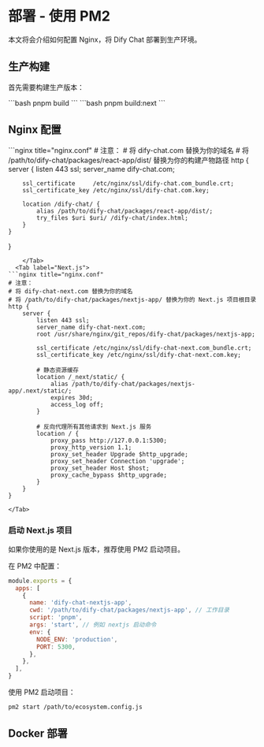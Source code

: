 
# 部署 - 使用 PM2

本文将会介绍如何配置 Nginx，将 Dify Chat 部署到生产环境。

## 生产构建

首先需要构建生产版本：

<Tabs>
  <Tab label="React SPA">
```bash
pnpm build
```
	</Tab>
  <Tab label="Next.js">
```bash
pnpm build:next
```
	</Tab>
</Tabs>

## Nginx 配置

<Tabs>
  <Tab label="React SPA">
```nginx title="nginx.conf"
# 注意：
# 将 dify-chat.com 替换为你的域名
# 将 /path/to/dify-chat/packages/react-app/dist/ 替换为你的构建产物路径
http {
    server {
        listen 443 ssl;
        server_name dify-chat.com;

        ssl_certificate     /etc/nginx/ssl/dify-chat.com_bundle.crt;
        ssl_certificate_key /etc/nginx/ssl/dify-chat.com.key;

        location /dify-chat/ {
            alias /path/to/dify-chat/packages/react-app/dist/;
            try_files $uri $uri/ /dify-chat/index.html;
        }
    }
}
```
	</Tab>
  <Tab label="Next.js">
```nginx title="nginx.conf"
# 注意：
# 将 dify-chat-next.com 替换为你的域名
# 将 /path/to/dify-chat/packages/nextjs-app/ 替换为你的 Next.js 项目根目录
http {
	server {
		listen 443 ssl;
		server_name dify-chat-next.com;
		root /usr/share/nginx/git_repos/dify-chat/packages/nextjs-app;

		ssl_certificate /etc/nginx/ssl/dify-chat-next.com_bundle.crt;
		ssl_certificate_key /etc/nginx/ssl/dify-chat-next.com.key;

		# 静态资源缓存
		location /_next/static/ {
			alias /path/to/dify-chat/packages/nextjs-app/.next/static/;
			expires 30d;
			access_log off;
		}

		# 反向代理所有其他请求到 Next.js 服务
		location / {
			proxy_pass http://127.0.0.1:5300;
			proxy_http_version 1.1;
			proxy_set_header Upgrade $http_upgrade;
			proxy_set_header Connection 'upgrade';
			proxy_set_header Host $host;
			proxy_cache_bypass $http_upgrade;
		}
	}
}
```
	</Tab>
</Tabs>

### 启动 Next.js 项目

如果你使用的是 Next.js 版本，推荐使用 PM2 启动项目。

在 PM2 中配置：

```js title="ecosystem.config.js"
module.exports = {
  apps: [
    {
      name: 'dify-chat-nextjs-app',
      cwd: '/path/to/dify-chat/packages/nextjs-app', // 工作目录
      script: 'pnpm',
      args: 'start', // 例如 nextjs 启动命令
      env: {
        NODE_ENV: 'production',
        PORT: 5300,
      },
    },
  ],
}
```

使用 PM2 启动项目：

```bash
pm2 start /path/to/ecosystem.config.js
```

## Docker 部署

